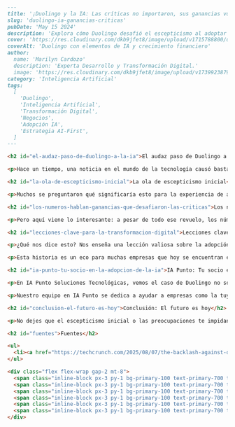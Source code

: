 ```markdown
---
title: '¡Duolingo y la IA: Las críticas no importaron, sus ganancias volaron!'
slug: 'duolingo-ia-ganancias-criticas'
pubDate: 'May 15 2024'
description: 'Explora cómo Duolingo desafió el escepticismo al adoptar una estrategia "AI-first", y cómo esta integración profunda de la inteligencia artificial impulsó sus ganancias a pesar de las críticas iniciales.'
cover: 'https://res.cloudinary.com/dkb9jfet8/image/upload/v1715788800/duolingo_ai_strategy.jpg' 
coverAlt: 'Duolingo con elementos de IA y crecimiento financiero'
author:
  name: 'Marilyn Cardozo'
  description: 'Experta Desarrollo y Transformación Digital.'
  image: 'https://res.cloudinary.com/dkb9jfet8/image/upload/v1739923879/marilyn_s2mi4a.png'
category: 'Inteligencia Artificial'
tags:
  [
    'Duolingo',
    'Inteligencia Artificial',
    'Transformación Digital',
    'Negocios',
    'Adopción IA',
    'Estrategia AI-First',
  ]
---

<h2 id="el-audaz-paso-de-duolingo-a-la-ia">El audaz paso de Duolingo a la IA</h2>

<p>Hace un tiempo, una noticia en el mundo de la tecnología causó bastante revuelo. Duolingo, esa aplicación que muchos de nosotros hemos usado para aprender un nuevo idioma con sus simpáticos búhos y recordatorios insistentes, anunció una decisión audaz: se convertiría en una empresa <strong>"primero en IA"</strong> (o "AI-first", como se dice en inglés). Este movimiento, que implicaba integrar la inteligencia artificial de manera profunda en sus operaciones y desarrollo, generó una ola de reacciones.</p>

<h2 id="la-ola-de-escepticismo-inicial">La ola de escepticismo inicial</h2>

<p>Muchos se preguntaron qué significaría esto para la experiencia de aprendizaje. ¿Se perdería el toque humano? ¿Serían los algoritmos los que decidirían todo, dejando de lado la creatividad o la intuición de los desarrolladores? La reacción no se hizo esperar; hubo un debate considerable y, sí, una buena dosis de escepticismo e incluso una <strong>"reacción negativa"</strong> por parte de algunos usuarios y analistas. La idea de que una aplicación tan popular se volcara tan completamente a la inteligencia artificial parecía, para algunos, arriesgada o incluso un paso en la dirección equivocada.</p>

<h2 id="los-numeros-hablan-ganancias-que-desafiaron-las-criticas">Los números hablan: ganancias que desafiaron las críticas</h2>

<p>Pero aquí viene lo interesante: a pesar de todo ese revuelo, los números de Duolingo contaron una historia muy diferente. Lejos de ver una caída en su popularidad o en sus ingresos, la aplicación ha seguido publicando resultados financieros muy sólidos, mostrando un crecimiento continuo y una fuerte posición en el mercado. En pocas palabras, esa "reacción negativa" que muchos anticiparon que frenaría a la empresa, en realidad, no tuvo el impacto significativo que se esperaba. El tren de la inteligencia artificial de Duolingo siguió adelante, y lo hizo con éxito.</p>

<h2 id="lecciones-clave-para-la-transformacion-digital">Lecciones clave para la transformación digital</h2>

<p>¿Qué nos dice esto? Nos enseña una lección valiosa sobre la adopción de la tecnología, especialmente la IA, en el mundo empresarial. A menudo, el miedo a lo desconocido o al cambio puede generar una resistencia inicial. Nos preocupamos por lo que perderemos, más que por lo que podemos ganar. Sin embargo, el caso de Duolingo demuestra que cuando la inteligencia artificial se implementa estratégicamente, no para reemplazar por completo, sino para potenciar, optimizar y mejorar lo que ya existe, los resultados pueden ser sorprendentes. La IA en Duolingo no quitó la esencia de su método; la perfeccionó, la hizo más eficiente y personalizada, adaptándose mejor a las necesidades de cada usuario.</p>

<p>Esta historia es un eco para muchas empresas que hoy se encuentran en la encrucijada de integrar la IA. Tal vez sientas que tu negocio es demasiado pequeño, demasiado tradicional, o que tus clientes no la aceptarían. Pero el verdadero valor de la IA reside en su capacidad para transformar procesos, mejorar la toma de decisiones, personalizar la experiencia del cliente y, en última instancia, impulsar el crecimiento. No se trata de eliminar lo humano, sino de liberar a las personas para que se concentren en tareas de mayor valor, mientras la IA se encarga de lo repetitivo o lo que requiere un análisis de datos masivo.</p>

<h2 id="ia-punto-tu-socio-en-la-adopcion-de-la-ia">IA Punto: Tu socio en la adopción de la IA</h2>

<p>En IA Punto Soluciones Tecnológicas, vemos el caso de Duolingo no solo como una anécdota, sino como una hoja de ruta para el futuro de muchas organizaciones. Entendemos que el camino hacia la adopción de la IA puede parecer complejo y generar preguntas. ¿Por dónde empezar? ¿Qué tipo de IA es la adecuada para mi negocio? ¿Cómo aseguro una implementación exitosa? Es precisamente ahí donde IA Punto entra en juego.</p>

<p>Nuestro equipo en IA Punto se dedica a ayudar a empresas como la tuya a navegar este emocionante panorama. No somos solo desarrolladores; somos estrategas que comprenden el impacto real de la IA en los negocios. Te ayudaremos a identificar dónde la inteligencia artificial puede generar el mayor beneficio para tus operaciones, ya sea optimizando tus cadenas de suministro, mejorando el servicio al cliente con asistentes virtuales, analizando datos para tomar decisiones más informadas, o incluso desarrollando nuevos productos y servicios. Creemos que la IA es una herramienta para democratizar la eficiencia y el crecimiento, haciéndola accesible para negocios de todos los tamaños.</p>

<h2 id="conclusion-el-futuro-es-hoy">Conclusión: El futuro es hoy</h2>

<p>No dejes que el escepticismo inicial o las preocupaciones te impidan explorar las vastas posibilidades que la IA ofrece. El caso de Duolingo es una clara demostración de que, con una visión clara y una implementación estratégica, las empresas pueden no solo sobrevivir sino prosperar al abrazar esta tecnología. En IA Punto, estamos listos para ser tu socio en esta transformación. Permítenos mostrarte cómo la inteligencia artificial puede ser el motor que impulse tu negocio hacia nuevos horizontes, optimizando tus recursos y preparándote para el futuro. El momento de actuar es ahora.</p>

<h2 id="fuentes">Fuentes</h2>

<ul>
  <li><a href="https://techcrunch.com/2025/08/07/the-backlash-against-duolingo-going-ai-first-didnt-even-matter/" target="_blank" rel="noopener noreferrer">TechCrunch: The backlash against Duolingo going AI-first didn’t even matter</a></li>
</ul>

<div class="flex flex-wrap gap-2 mt-8">
  <span class="inline-block px-3 py-1 bg-primary-100 text-primary-700 text-xs font-semibold rounded-full shadow-sm">Duolingo</span>
  <span class="inline-block px-3 py-1 bg-primary-100 text-primary-700 text-xs font-semibold rounded-full shadow-sm">Inteligencia Artificial</span>
  <span class="inline-block px-3 py-1 bg-primary-100 text-primary-700 text-xs font-semibold rounded-full shadow-sm">Transformación Digital</span>
  <span class="inline-block px-3 py-1 bg-primary-100 text-primary-700 text-xs font-semibold rounded-full shadow-sm">Negocios</span>
  <span class="inline-block px-3 py-1 bg-primary-100 text-primary-700 text-xs font-semibold rounded-full shadow-sm">Adopción IA</span>
  <span class="inline-block px-3 py-1 bg-primary-100 text-primary-700 text-xs font-semibold rounded-full shadow-sm">Estrategia AI-First</span>
</div>
```